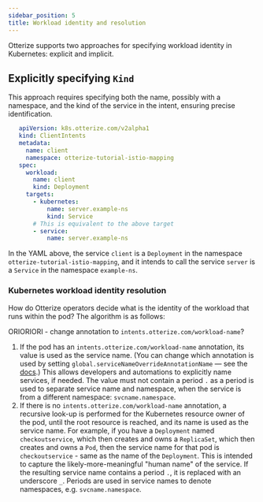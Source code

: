 ```yaml
---
sidebar_position: 5
title: Workload identity and resolution
---
```

Otterize supports two approaches for specifying workload identity in Kubernetes: explicit and implicit.

## Explicitly specifying `Kind`
This approach requires specifying both the name, possibly with a namespace, and the kind of the service in the intent, ensuring precise identification.
```yaml
   apiVersion: k8s.otterize.com/v2alpha1
   kind: ClientIntents
   metadata:
     name: client
     namespace: otterize-tutorial-istio-mapping
   spec:
     workload:
       name: client
       kind: Deployment
     targets:
       - kubernetes:
           name: server.example-ns
           kind: Service
       # This is equivalent to the above target
       - service:
           name: server.example-ns
```
In the YAML above, the service `client` is a `Deployment` in the namespace `otterize-tutorial-istio-mapping`, and it intends to call the service `server` is a `Service` in the namespace `example-ns`.


### Kubernetes workload identity resolution
How do Otterize operators decide what is the identity of the workload that runs within the pod? The algorithm is as follows:

ORIORIORI - change annotation to `intents.otterize.com/workload-name`?
1. If the pod has an `intents.otterize.com/workload-name` annotation, its value is used as the service name. (You can change which annotation is used by setting `global.serviceNameOverrideAnnotationName` &mdash; see the [docs](/reference/otterize-chart#global-parameters).) This allows developers and
   automations to explicitly name services, if needed. The value must not contain a period `.` as a period is used to separate service name and namespace, when the service is from a different namespace: `svcname.namespace`.
2. If there is no `intents.otterize.com/workload-name` annotation, a recursive look-up is performed for the Kubernetes resource owner of
   the pod, until the root resource is reached, and its name is used as the service name. For example, if you have
   a `Deployment` named `checkoutservice`, which then creates and owns a `ReplicaSet`, which then creates and owns
   a `Pod`, then the service name for that pod is `checkoutservice` - same as the name of the `Deployment`. This is
   intended to capture the likely-more-meaningful "human name" of the service. If the resulting service name contains
   a period `.`, it is replaced with an underscore `_`. Periods are used in service names to denote namespaces, e.g. `svcname.namespace`.
